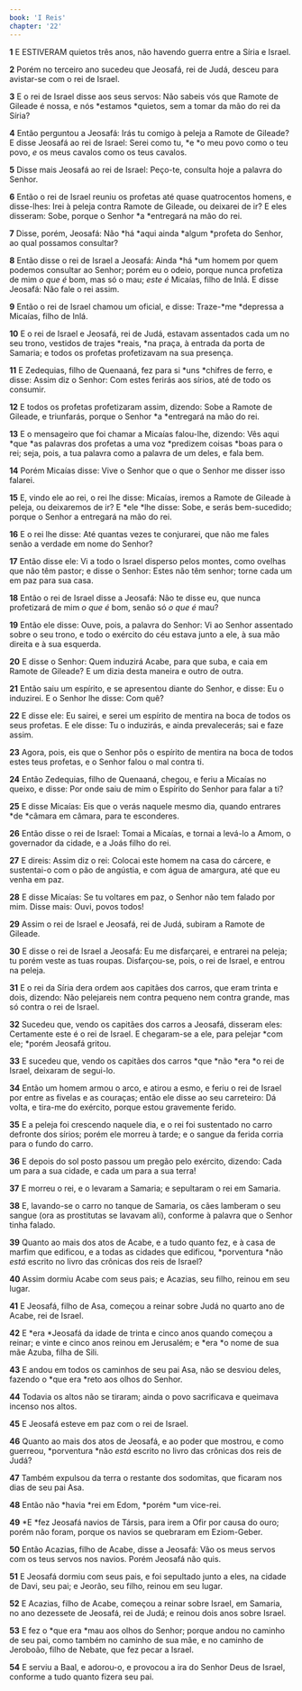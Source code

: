 ```yaml
---
book: 'I Reis'
chapter: '22'
---
```


**1** E ESTIVERAM quietos três anos, não havendo guerra entre a Síria e Israel.

**2** Porém no terceiro ano sucedeu que Jeosafá, rei de Judá, desceu para avistar-se com o rei de Israel.

**3** E o rei de Israel disse aos seus servos: Não sabeis vós que Ramote de Gileade é nossa, e nós *estamos *quietos, sem a tomar da mão do rei da Síria?

**4** Então perguntou a Jeosafá: Irás tu comigo à peleja a Ramote de Gileade? E disse Jeosafá ao rei de Israel: Serei como tu, *e *o meu povo como o teu povo, _e_ os meus cavalos como os teus cavalos.

**5** Disse mais Jeosafá ao rei de Israel: Peço-te, consulta hoje a palavra do Senhor.

**6** Então o rei de Israel reuniu os profetas até quase quatrocentos homens, e disse-lhes: Irei à peleja contra Ramote de Gileade, ou deixarei de ir? E eles disseram: Sobe, porque o Senhor *a *entregará na mão do rei.

**7** Disse, porém, Jeosafá: Não *há *aqui ainda *algum *profeta do Senhor, ao qual possamos consultar?

**8** Então disse o rei de Israel a Jeosafá: Ainda *há *um homem por quem podemos consultar ao Senhor; porém eu o odeio, porque nunca profetiza de mim _o que é_ bom, mas só o mau; _este é_ Micaías, filho de Inlá. E disse Jeosafá: Não fale o rei assim.

**9** Então o rei de Israel chamou um oficial, e disse: Traze-*me *depressa a Micaías, filho de Inlá.

**10** E o rei de Israel e Jeosafá, rei de Judá, estavam assentados cada um no seu trono, vestidos de trajes *reais, *na praça, à entrada da porta de Samaria; e todos os profetas profetizavam na sua presença.

**11** E Zedequias, filho de Quenaaná, fez para si *uns *chifres de ferro, e disse: Assim diz o Senhor: Com estes ferirás aos sírios, até de todo os consumir.

**12** E todos os profetas profetizaram assim, dizendo: Sobe a Ramote de Gileade, e triunfarás, porque o Senhor *a *entregará na mão do rei.

**13** E o mensageiro que foi chamar a Micaías falou-lhe, dizendo: Vês aqui *que *as palavras dos profetas a uma voz *predizem coisas *boas para o rei; seja, pois, a tua palavra como a palavra de um deles, e fala bem.

**14** Porém Micaías disse: Vive o Senhor que o que o Senhor me disser isso falarei.

**15** E, vindo ele ao rei, o rei lhe disse: Micaías, iremos a Ramote de Gileade à peleja, ou deixaremos de ir? E *ele *lhe disse: Sobe, e serás bem-sucedido; porque o Senhor a entregará na mão do rei.

**16** E o rei lhe disse: Até quantas vezes te conjurarei, que não me fales senão a verdade em nome do Senhor?

**17** Então disse ele: Vi a todo o Israel disperso pelos montes, como ovelhas que não têm pastor; e disse o Senhor: Estes não têm senhor; torne cada um em paz para sua casa.

**18** Então o rei de Israel disse a Jeosafá: Não te disse eu, que nunca profetizará de mim _o que é_ bom, senão só _o que é_ mau?

**19** Então ele disse: Ouve, pois, a palavra do Senhor: Vi ao Senhor assentado sobre o seu trono, e todo o exército do céu estava junto a ele, à sua mão direita e à sua esquerda.

**20** E disse o Senhor: Quem induzirá Acabe, para que suba, e caia em Ramote de Gileade? E um dizia desta maneira e outro de outra.

**21** Então saiu um espírito, e se apresentou diante do Senhor, e disse: Eu o induzirei. E o Senhor lhe disse: Com quê?

**22** E disse ele: Eu sairei, e serei um espírito de mentira na boca de todos os seus profetas. E ele disse: Tu o induzirás, e ainda prevalecerás; sai e faze assim.

**23** Agora, pois, eis que o Senhor pôs o espírito de mentira na boca de todos estes teus profetas, e o Senhor falou o mal contra ti.

**24** Então Zedequias, filho de Quenaaná, chegou, e feriu a Micaías no queixo, e disse: Por onde saiu de mim o Espírito do Senhor para falar a ti?

**25** E disse Micaías: Eis que o verás naquele mesmo dia, quando entrares *de *câmara em câmara, para te esconderes.

**26** Então disse o rei de Israel: Tomai a Micaías, e tornai a levá-lo a Amom, o governador da cidade, e a Joás filho do rei.

**27** E direis: Assim diz o rei: Colocai este homem na casa do cárcere, e sustentai-o com o pão de angústia, e com água de amargura, até que eu venha em paz.

**28** E disse Micaías: Se tu voltares em paz, o Senhor não tem falado por mim. Disse mais: Ouvi, povos todos!

**29** Assim o rei de Israel e Jeosafá, rei de Judá, subiram a Ramote de Gileade.

**30** E disse o rei de Israel a Jeosafá: Eu me disfarçarei, e entrarei na peleja; tu porém veste as tuas roupas. Disfarçou-se, pois, o rei de Israel, e entrou na peleja.

**31** E o rei da Síria dera ordem aos capitães dos carros, que eram trinta e dois, dizendo: Não pelejareis nem contra pequeno nem contra grande, mas só contra o rei de Israel.

**32** Sucedeu que, vendo os capitães dos carros a Jeosafá, disseram eles: Certamente este é o rei de Israel. E chegaram-se a ele, para pelejar *com ele; *porém Jeosafá gritou.

**33** E sucedeu que, vendo os capitães dos carros *que *não *era *o rei de Israel, deixaram de segui-lo.

**34** Então um homem armou o arco, e atirou a esmo, e feriu o rei de Israel por entre as fivelas e as couraças; então ele disse ao seu carreteiro: Dá volta, e tira-me do exército, porque estou gravemente ferido.

**35** E a peleja foi crescendo naquele dia, e o rei foi sustentado no carro defronte dos sírios; porém ele morreu à tarde; e o sangue da ferida corria para o fundo do carro.

**36** E depois do sol posto passou um pregão pelo exército, dizendo: Cada um para a sua cidade, e cada um para a sua terra!

**37** E morreu o rei, e o levaram a Samaria; e sepultaram o rei em Samaria.

**38** E, lavando-se o carro no tanque de Samaria, os cães lamberam o seu sangue (ora as prostitutas se lavavam ali), conforme à palavra que o Senhor tinha falado.

**39** Quanto ao mais dos atos de Acabe, e a tudo quanto fez, e à casa de marfim que edificou, e a todas as cidades que edificou, *porventura *não _está_ escrito no livro das crônicas dos reis de Israel?

**40** Assim dormiu Acabe com seus pais; e Acazias, seu filho, reinou em seu lugar.

**41** E Jeosafá, filho de Asa, começou a reinar sobre Judá no quarto ano de Acabe, rei de Israel.

**42** E *era *Jeosafá da idade de trinta e cinco anos quando começou a reinar; e vinte e cinco anos reinou em Jerusalém; e *era *o nome de sua mãe Azuba, filha de Sili.

**43** E andou em todos os caminhos de seu pai Asa, não se desviou deles, fazendo o *que era *reto aos olhos do Senhor.

**44** Todavia os altos não se tiraram; ainda o povo sacrificava e queimava incenso nos altos.

**45** E Jeosafá esteve em paz com o rei de Israel.

**46** Quanto ao mais dos atos de Jeosafá, e ao poder que mostrou, e como guerreou, *porventura *não _está_ escrito no livro das crônicas dos reis de Judá?

**47** Também expulsou da terra o restante dos sodomitas, que ficaram nos dias de seu pai Asa.

**48** Então não *havia *rei em Edom, *porém *um vice-rei.

**49** *E *fez Jeosafá navios de Társis, para irem a Ofir por causa do ouro; porém não foram, porque os navios se quebraram em Eziom-Geber.

**50** Então Acazias, filho de Acabe, disse a Jeosafá: Vão os meus servos com os teus servos nos navios. Porém Jeosafá não quis.

**51** E Jeosafá dormiu com seus pais, e foi sepultado junto a eles, na cidade de Davi, seu pai; e Jeorão, seu filho, reinou em seu lugar.

**52** E Acazias, filho de Acabe, começou a reinar sobre Israel, em Samaria, no ano dezessete de Jeosafá, rei de Judá; e reinou dois anos sobre Israel.

**53** E fez o *que era *mau aos olhos do Senhor; porque andou no caminho de seu pai, como também no caminho de sua mãe, e no caminho de Jeroboão, filho de Nebate, que fez pecar a Israel.

**54** E serviu a Baal, e adorou-o, e provocou a ira do Senhor Deus de Israel, conforme a tudo quanto fizera seu pai.
